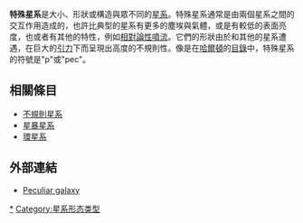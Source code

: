 '''特殊星系'''是大小、形狀或構造與眾不同的[[星系|星系]]。特殊星系通常是由兩個星系之間的交互作用造成的，也許比典型的星系有更多的塵埃與氣體，或是有較低的表面亮度，也或者有其他的特性，例如[[相對論性噴流|相對論性噴流]]。它們的形狀由於和其他的星系遭遇，在巨大的[[引力|引力]]下而呈現出高度的不規則性。像是在[[哈爾頓·阿普|哈爾頓]]的[[特殊星系圖集|目錄]]中，特殊星系的符號是"p"或"pec"。

== 相關條目 ==

* [[不規則星系|不規則星系]]
* [[星暴星系|星暴星系]]
* [[環星系|環星系]]

== 外部連結 ==
*[http://www.daviddarling.info/encyclopedia/P/peculiar_galaxy.html Peculiar galaxy] {{Wayback|url=http://www.daviddarling.info/encyclopedia/P/peculiar_galaxy.html |date=20161006150621 }}

[[Category:特殊星系|*]]
[[Category:星系形态类型|Category:星系形态类型]]

{{galaxy-stub}}